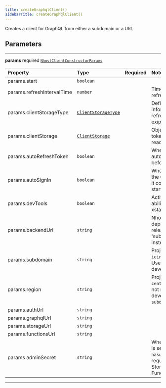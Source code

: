 ```yaml
---
title: createGraphqlClient()
sidebarTitle: createGraphqlClient()
---
```


Creates a client for GraphQL from either a subdomain or a URL

## Parameters

---

**<span className="parameter-name">params</span>** <span className="optional-status">required</span> [`NhostClientConstructorParams`](/reference/javascript/nhost-js/types/nhost-client-constructor-params)

| Property                                                                                               | Type                                                                            | Required | Notes                                                                                                                                    |
| :----------------------------------------------------------------------------------------------------- | :------------------------------------------------------------------------------ | :------: | :--------------------------------------------------------------------------------------------------------------------------------------- |
| <span className="parameter-name"><span className="light-grey">params.</span>start</span>               | <code>boolean</code>                                                            |          |                                                                                                                                          |
| <span className="parameter-name"><span className="light-grey">params.</span>refreshIntervalTime</span> | <code>number</code>                                                             |          | Time interval until token refreshes, in seconds                                                                                          |
| <span className="parameter-name"><span className="light-grey">params.</span>clientStorageType</span>   | [`ClientStorageType`](/reference/javascript/nhost-js/types/client-storage-type) |          | Define a way to get information about the refresh token and its exipration date.                                                         |
| <span className="parameter-name"><span className="light-grey">params.</span>clientStorage</span>       | [`ClientStorage`](/reference/javascript/nhost-js/types/client-storage)          |          | Object where the refresh token will be persisted and read locally.                                                                       |
| <span className="parameter-name"><span className="light-grey">params.</span>autoRefreshToken</span>    | <code>boolean</code>                                                            |          | When set to true, will automatically refresh token before it expires                                                                     |
| <span className="parameter-name"><span className="light-grey">params.</span>autoSignIn</span>          | <code>boolean</code>                                                            |          | When set to true, will parse the url on startup to check if it contains a refresh token to start the session with                        |
| <span className="parameter-name"><span className="light-grey">params.</span>devTools</span>            | <code>boolean</code>                                                            |          | Activate devTools e.g. the ability to connect to the xstate inspector                                                                    |
| <span className="parameter-name"><span className="light-grey">params.</span>backendUrl</span>          | <code>string</code>                                                             |          | Nhost backend URL Will be deprecated in a future release. Please look at 'subdomain' and 'region' instead.                               |
| <span className="parameter-name"><span className="light-grey">params.</span>subdomain</span>           | <code>string</code>                                                             |          | Project subdomain (e.g. `ieingiwnginwnfnegqwvdqwdwq`) Use `localhost` during local development                                           |
| <span className="parameter-name"><span className="light-grey">params.</span>region</span>              | <code>string</code>                                                             |          | Project region (e.g. `eu-central-1`) Project region is not required during local development (when `subdomain` is `localhost`)           |
| <span className="parameter-name"><span className="light-grey">params.</span>authUrl</span>             | <code>string</code>                                                             |          |                                                                                                                                          |
| <span className="parameter-name"><span className="light-grey">params.</span>graphqlUrl</span>          | <code>string</code>                                                             |          |                                                                                                                                          |
| <span className="parameter-name"><span className="light-grey">params.</span>storageUrl</span>          | <code>string</code>                                                             |          |                                                                                                                                          |
| <span className="parameter-name"><span className="light-grey">params.</span>functionsUrl</span>        | <code>string</code>                                                             |          |                                                                                                                                          |
| <span className="parameter-name"><span className="light-grey">params.</span>adminSecret</span>         | <code>string</code>                                                             |          | When set, the admin secret is sent as a header, `x-hasura-admin-secret`, for all requests to GraphQL, Storage, and Serverless Functions. |

---
